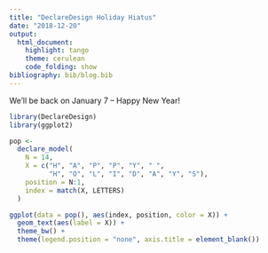```yaml
---
title: "DeclareDesign Holiday Hiatus"
date: "2018-12-20"
output:
  html_document:
    highlight: tango
    theme: cerulean
    code_folding: show
bibliography: bib/blog.bib  
---
```


We'll be back on January 7 -- Happy New Year!

```r
library(DeclareDesign)
library(ggplot2)

pop <-
  declare_model(
    N = 14,
    X = c("H", "A", "P", "P", "Y", " ", 
          "H", "O", "L", "I", "D", "A", "Y", "S"),
    position = N:1,
    index = match(X, LETTERS)
  )

ggplot(data = pop(), aes(index, position, color = X)) +
  geom_text(aes(label = X)) +
  theme_bw() +
  theme(legend.position = "none", axis.title = element_blank())
```



